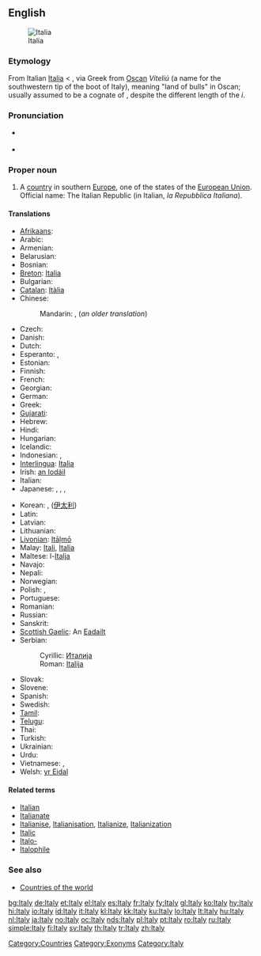 {{wikipedia}}
==English==
[[Image:Flag_of_Italy.svg|thumb|Italia]]

===Etymology===
From Italian [[Italia#Italian|Italia]] < {{etyl|la}} {{term|Italia|Ītalia|lang=la}}, via Greek from [[Oscan]] ''Víteliú'' (a name for the southwestern tip of the boot of Italy), meaning "land of bulls" in Oscan; usually assumed to be a cognate of {{term|vitulus||calf|lang=la}}, despite the different length of the ''i''.

===Pronunciation===
* {{a|UK|US}} {{IPA|/ˈɪ.tə.li/}}
* {{audio|en-us-Italy.ogg|Audio (US)}}

===Proper noun===
{{en-proper noun}}

# A [[country]] in southern [[Europe]], one of the states of the [[European Union]]. Official name: The Italian Republic (in Italian, ''la Repubblica Italiana'').

====Translations====
{{trans-top|European country}}
* [[Afrikaans]]: {{t+|af|Italië|xs=Afrikaans}}
* Arabic: {{t|ar|إيطاليا|f|tr='iTaalya}}
* Armenian: {{t|hy|Իտալիա|tr=Italia}}
* Belarusian: {{t|be|Італія|f|tr=Itálija|xs=Belarusian}}
* Bosnian: {{t-|bs|Italija|f}}
* [[Breton]]: [[Italia]]
* Bulgarian: {{t+|bg|Италия|f|tr=Itálija}}
* [[Catalan]]: [[Itàlia]] {{f}}
* Chinese:
*: Mandarin: {{t|cmn|意大利|tr=Yìdàlì|sc=Hani}}, {{t|cmn|義大利|tr=Yìdàlì|sc=Hani}} (''an older translation'')
* Czech: {{t+|cs|Itálie|f}}
* Danish: {{t-|da|Italien}}
* Dutch: {{t+|nl|Italië}}
* Esperanto: {{t+|eo|Italio|xs=Esperanto}}, {{t+|eo|Italujo|xs=Esperanto}}
* Estonian: {{t+|et|Itaalia}}
* Finnish: {{t+|fi|Italia}}
* French: {{t+|fr|Italie|f}}
* Georgian: {{t|ka|იტალია|sc=Geor|xs=Georgian}}
* German: {{t+|de|Italien|n}}
* Greek: {{t+|el|Ιταλία|f|tr=Italía}}
* [[Gujarati]]: {{t|gu|ઈટલી|sc=Gujr|xs=Gujarati}}
* Hebrew: {{t|he|איטליה|f|tr=Italia}}
* Hindi: {{t|hi|इटली|tr=Italī|xs=Hindi}}
* Hungarian: {{t+|hu|Olaszország}}
* Icelandic: {{t+|is|Ítalía|f}}
* Indonesian: {{t|id|Itali|xs=Indonesian}}, {{t-|id|Italia|xs=Indonesian}}
* [[Interlingua]]: [[Italia]]
* Irish: [[an Iodáil]] {{f}}
* Italian: {{t+|it|Italia|f}}
* Japanese: {{t|ja|イタリア|tr=Itariá}}, {{t|ja|伊太利亜|tr=イタリア, Itariá}}  {{qualifier|obsolete}}, {{t+|ja|イタリー|tr=Itarī}}, {{t|ja|伊太利|tr=イタリー, Itarī}} {{qualifier|obsolete}}
{{trans-mid}}
* Korean: {{t|ko|이탈리아|tr=Itallia}},  {{t|ko|이태리|tr=Itaeli}} ([[伊太利]])
* Latin: {{t+|la|Italia}}
* Latvian: {{t+|lv|Itālija|f|xs=Latvian}}
* Lithuanian: {{t+|lt|Italija|xs=Lithuanian}}
* [[Livonian]]: [[Itāļmō]]
* Malay: [[Itali]], [[Italia]]
* Maltese: l-[[Italja]]
* Navajo: {{tø|nv|Ídelii}}
* Nepali: {{t|ne|इटली|tr=Italī|sc=Deva|xs=Nepali}}
* Norwegian: {{t+|no|Italia}}
* Polish: {{t+|pl|Włochy|p}}, {{t+|pl|Italia|f}} {{qualifier|rare}}
* Portuguese: {{t+|pt|Itália|f}}
* Romanian: {{t+|ro|Italia|f}}
* Russian: {{t+|ru|Италия|f|tr=Itálija}}
* Sanskrit: {{t|sa|इटली|xs=Sanskrit}}
* [[Scottish Gaelic]]: An [[Eadailt]] {{f}}
* Serbian:
*: Cyrillic: [[Италија]] {{f}}
*: Roman: [[Italija#Serbian|Italija]] {{f}}
* Slovak: {{t-|sk|Taliansko}}
* Slovene: {{t+|sl|Italija|f}}
* Spanish: {{t+|es|Italia|f}}
* Swedish: {{t+|sv|Italien}}
* [[Tamil]]: {{t|ta|இத்தாலி|xs=Tamil}}
* [[Telugu]]: {{t|te|ఇటలీ}}
* Thai: {{t|th|ประเทศอิตาลี}}
* Turkish: {{t+|tr|İtalya}}
* Ukrainian: {{t|uk|Італія|f|tr=Itálija|xs=Ukrainian}}
* Urdu: {{t|ur|اطالیہ|tr=Italī|xs=Urdu}}
* Vietnamese: {{t+|vi|Ý|xs=Vietnamese}},  {{t|vi|Ý Đại Lợi|xs=Vietnamese}}
* Welsh: [[yr Eidal]] {{f}}
{{trans-bottom}}

====Related terms====
* [[Italian]]
* [[Italianate]]
* [[Italianise]], [[Italianisation]], [[Italianize]], [[Italianization]]
* [[Italic]]
* [[Italo-]]
* [[Italophile]]

===See also===
* [[Appendix:Countries of the world|Countries of the world]]

[[Category:Countries]]
[[Category:Exonyms]]
[[Category:Italy]]

[[bg:Italy]]
[[de:Italy]]
[[et:Italy]]
[[el:Italy]]
[[es:Italy]]
[[fr:Italy]]
[[fy:Italy]]
[[gl:Italy]]
[[ko:Italy]]
[[hy:Italy]]
[[hi:Italy]]
[[io:Italy]]
[[id:Italy]]
[[it:Italy]]
[[kl:Italy]]
[[kk:Italy]]
[[ku:Italy]]
[[lo:Italy]]
[[lt:Italy]]
[[hu:Italy]]
[[nl:Italy]]
[[ja:Italy]]
[[no:Italy]]
[[oc:Italy]]
[[nds:Italy]]
[[pl:Italy]]
[[pt:Italy]]
[[ro:Italy]]
[[ru:Italy]]
[[simple:Italy]]
[[fi:Italy]]
[[sv:Italy]]
[[th:Italy]]
[[tr:Italy]]
[[zh:Italy]]